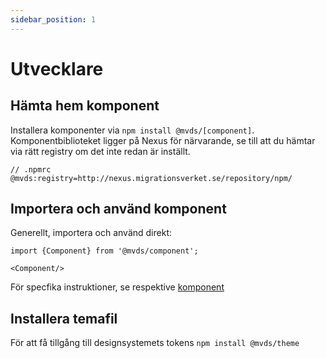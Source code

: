 ```yaml
---
sidebar_position: 1
---
```


# Utvecklare

## Hämta hem komponent

Installera komponenter via `npm install @mvds/[component]`. Komponentbiblioteket ligger på Nexus för närvarande, se till
att du hämtar via rätt registry om det inte redan är inställt.

```
// .npmrc
@mvds:registry=http://nexus.migrationsverket.se/repository/npm/

```

## Importera och använd komponent

Generellt, importera och använd direkt:

```tsx
import {Component} from '@mvds/component';

<Component/>
```

För specfika instruktioner, se respektive [komponent](/components)

## Installera temafil

För att få tillgång till designsystemets tokens `npm install @mvds/theme`

